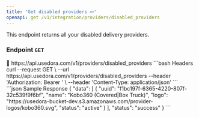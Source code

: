 ```yaml
---
title: 'Get disabled providers 💤'
openapi: get /v1/integration/providers/disabled_providers
---
```

This endpoint returns all your disabled delivery providers.

### Endpoint `GET`

<Tip>
 🔗 https://api.usedora.com/v1/providers/disabled_providers
</Tip>

<CodeGroup>
```bash Headers
curl --request GET \
  --url https://api.usedora.com/v1/providers/disabled_providers
  --header 'Authorization: Bearer <store_access_token>' \
  --header 'Content-Type: application/json'
```
</CodeGroup>
<br />

<CodeGroup>
```json Sample Response
{
    "data": [
        {
            "uuid": "f1bc197f-6365-4220-807f-32c539f9f6bf",
            "name": "Kobo360 (Covered|Box Truck)",
            "logo": "https://usedora-bucket-dev.s3.amazonaws.com/provider-logos/kobo360.svg",
            "status": "active"
        }
    ],
    "status": "success"
}
```
</CodeGroup>